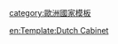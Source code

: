 {{Navbox
|bodyclass=hlist

|name = Dutch ministries
|title = [[荷蘭政治|荷蘭政府行政部門]]
|list1 = 
*[[荷蘭總務部|總務部]]
*[[內政及王國關係部]]
*[[荷蘭外交部|外交部]]
*[[荷蘭國防部|國防部]]
*[[荷蘭經濟部|經濟部]]
*[[荷蘭財政部|財政部]]
*[[司法及安全部]]
*[[農業、自然及食品品質部]]
*[[教育、文化及科學部]]
*[[社會事務及就業部]]
*[[基建及水管理部]]
*[[公共衛生、福利及體育部]]
|}}<noinclude>
[[category:歐洲國家模板]]

[[en:Template:Dutch Cabinet]]
</noinclude>